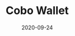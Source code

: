 ---
title: Cobo Wallet
category: Exchanges & wallet
status: publish
date: 2020-09-24
slug: Short description for this item
website: https://cobo.com/wallet
twitter:
logo: /img/Cobo Wallet.png
featured_img: https://wp.gcap1.iotex.io/wp-content/uploads/2020/09/cobo.png
telegram:
---